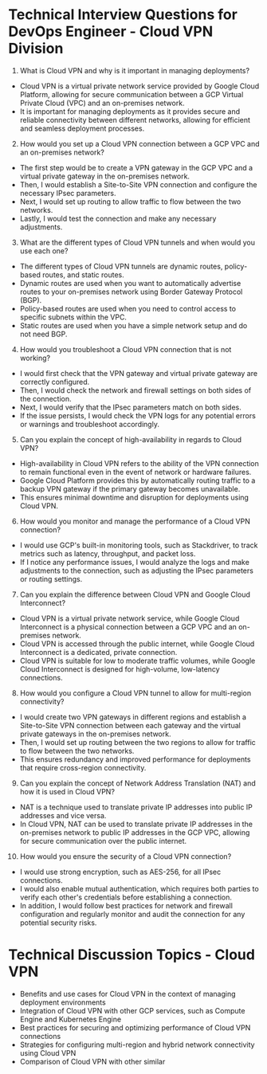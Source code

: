 

# Technical Interview Questions for DevOps Engineer - Cloud VPN Division

1. What is Cloud VPN and why is it important in managing deployments? 
- Cloud VPN is a virtual private network service provided by Google Cloud Platform, allowing for secure communication between a GCP Virtual Private Cloud (VPC) and an on-premises network.
- It is important for managing deployments as it provides secure and reliable connectivity between different networks, allowing for efficient and seamless deployment processes.

2. How would you set up a Cloud VPN connection between a GCP VPC and an on-premises network? 
- The first step would be to create a VPN gateway in the GCP VPC and a virtual private gateway in the on-premises network.
- Then, I would establish a Site-to-Site VPN connection and configure the necessary IPsec parameters.
- Next, I would set up routing to allow traffic to flow between the two networks.
- Lastly, I would test the connection and make any necessary adjustments.

3. What are the different types of Cloud VPN tunnels and when would you use each one? 
- The different types of Cloud VPN tunnels are dynamic routes, policy-based routes, and static routes.
- Dynamic routes are used when you want to automatically advertise routes to your on-premises network using Border Gateway Protocol (BGP).
- Policy-based routes are used when you need to control access to specific subnets within the VPC.
- Static routes are used when you have a simple network setup and do not need BGP.

4. How would you troubleshoot a Cloud VPN connection that is not working? 
- I would first check that the VPN gateway and virtual private gateway are correctly configured.
- Then, I would check the network and firewall settings on both sides of the connection.
- Next, I would verify that the IPsec parameters match on both sides.
- If the issue persists, I would check the VPN logs for any potential errors or warnings and troubleshoot accordingly.

5. Can you explain the concept of high-availability in regards to Cloud VPN? 
- High-availability in Cloud VPN refers to the ability of the VPN connection to remain functional even in the event of network or hardware failures.
- Google Cloud Platform provides this by automatically routing traffic to a backup VPN gateway if the primary gateway becomes unavailable.
- This ensures minimal downtime and disruption for deployments using Cloud VPN.

6. How would you monitor and manage the performance of a Cloud VPN connection? 
- I would use GCP's built-in monitoring tools, such as Stackdriver, to track metrics such as latency, throughput, and packet loss.
- If I notice any performance issues, I would analyze the logs and make adjustments to the connection, such as adjusting the IPsec parameters or routing settings.

7. Can you explain the difference between Cloud VPN and Google Cloud Interconnect? 
- Cloud VPN is a virtual private network service, while Google Cloud Interconnect is a physical connection between a GCP VPC and an on-premises network.
- Cloud VPN is accessed through the public internet, while Google Cloud Interconnect is a dedicated, private connection.
- Cloud VPN is suitable for low to moderate traffic volumes, while Google Cloud Interconnect is designed for high-volume, low-latency connections.

8. How would you configure a Cloud VPN tunnel to allow for multi-region connectivity? 
- I would create two VPN gateways in different regions and establish a Site-to-Site VPN connection between each gateway and the virtual private gateways in the on-premises network.
- Then, I would set up routing between the two regions to allow for traffic to flow between the two networks.
- This ensures redundancy and improved performance for deployments that require cross-region connectivity.

9. Can you explain the concept of Network Address Translation (NAT) and how it is used in Cloud VPN? 
- NAT is a technique used to translate private IP addresses into public IP addresses and vice versa.
- In Cloud VPN, NAT can be used to translate private IP addresses in the on-premises network to public IP addresses in the GCP VPC, allowing for secure communication over the public internet.

10. How would you ensure the security of a Cloud VPN connection? 
- I would use strong encryption, such as AES-256, for all IPsec connections.
- I would also enable mutual authentication, which requires both parties to verify each other's credentials before establishing a connection.
- In addition, I would follow best practices for network and firewall configuration and regularly monitor and audit the connection for any potential security risks.

# Technical Discussion Topics - Cloud VPN
- Benefits and use cases for Cloud VPN in the context of managing deployment environments
- Integration of Cloud VPN with other GCP services, such as Compute Engine and Kubernetes Engine
- Best practices for securing and optimizing performance of Cloud VPN connections
- Strategies for configuring multi-region and hybrid network connectivity using Cloud VPN
- Comparison of Cloud VPN with other similar